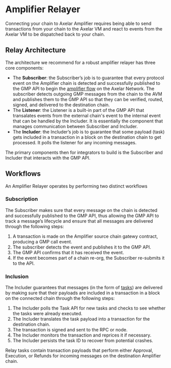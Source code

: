 # Amplifier Relayer

Connecting your chain to Axelar Amplifier requires being able to send transactions from your chain to the Axelar VM and react to events from the Axelar VM to be dispatched back to your chain. 

## Relay Architecture

The architecture we recommend for a robust amplifier relayer has three core components: 
- The **Subscriber**: the Subscriber’s job is to guarantee that every protocol event on the Amplifier chain is detected and successfully published to the GMP API to begin the [amplifier flow](/dev/amplifier/introduction/#general-message-passing-with-amplifier) on the Axelar Network. The subscriber detects outgoing GMP messages from the chain to the AVM and publishes them to the GMP API so that they can be verified, routed, signed, and delivered to the destination chain.
- The **Listener**: the Listener is a built-in part of the GMP API that transalates events from the external chain's event to the internal event that can be handled by the Includer. It is essentially the component that manages communication between Subscriber and Includer.
- The **Includer**: the Includer’s job is to guarantee that some payload (task) gets included in a transaction in a block on the destination chain to get processed. It polls the listener for any incoming messages. 

The primary components then for integrators to build is the Subscriber and Includer that interacts with the GMP API.

## Workflows 

An Amplifier Relayer operates by performing two distinct workflows

### Subscription

The Subscriber makes sure that every message on the chain is detected and successfully published to the GMP API, thus allowing the GMP API to track a message’s lifecycle and ensure that all messages are delivered through the following steps:

1. A transaction is made on the Amplifier source chain gatewy contract, producing a GMP call event.
1. The subscriber detects the event and publishes it to the GMP API.
1. The GMP API confirms that it has received the event.
1. If the event becomes part of a chain re-org, the Subscriber re-submits it to the API.

### Inclusion

The Includer guarantees that messages (in the form of [tasks](/dev/amplifier/gmp-api/#task)) are delivered by making sure that their payloads are included in a transaction in a block on the connected chain through the following steps:

1. The Includer polls the Task API for new tasks and checks to see whether the tasks were already executed.
1. The Includer translates the task payload into a transaction for the destination chain.
1. The transaction is signed and sent to the RPC or node.
1. The Includer monitors the transaction and reprices it if necessary.
1. The Includer persists the task ID to recover from potential crashes.

Relay tasks contain transaction payloads that perform either Approval, Execution, or Refunds for incoming messages on the destination Amplifier chain.

